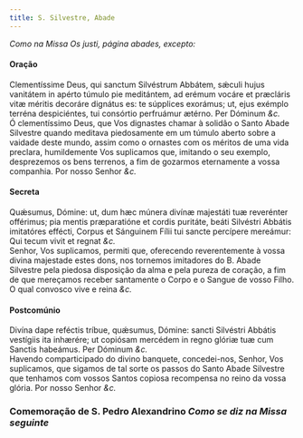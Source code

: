 ```yaml
---
title: S. Silvestre, Abade
---
```



<em>Como na Missa Os justi, página abades, excepto:</em>

<h4 class="text-center">Oração</h4>
<div class="container-fluid">
<div class="row">
<div class="col-6 dropcaps text-justify">
Clementíssime Deus, qui sanctum Silvéstrum Abbátem, sǽculi hujus vanitátem in apérto túmulo pie meditántem, ad erémum vocáre et præcláris vitæ méritis decoráre dignátus es: te súpplices exorámus; ut, ejus exémplo terréna despiciéntes, tui consórtio perfruámur ætérno. Per Dóminum <em>&c.</em>
</div>
<div class="col-6 dropcaps text-justify">
Ó clementíssimo Deus, que Vos dignastes chamar à solidão o Santo Abade Silvestre quando meditava piedosamente em um túmulo aberto sobre a vaidade deste mundo, assim como o ornastes com os méritos de uma vida preclara, humildemente Vos suplicamos que, imitando o seu exemplo, desprezemos os bens terrenos, a fim de gozarmos eternamente a vossa companhia. Por nosso Senhor <em>&c.</em>
</div>
</div>
</div>

<h4 class="text-center">Secreta</h4>
<div class="container-fluid">
<div class="row">
<div class="col-6 dropcaps text-justify">
Quǽsumus, Dómine: ut, dum hæc múnera divínæ majestáti tuæ reverénter offérimus; pia mentis præparatióne et cordis puritáte, beáti Silvéstri Abbátis imitatóres effécti, Corpus et Sánguinem Fílii tui sancte percípere mereámur: Qui tecum vivit et regnat <em>&c.</em>
</div>
<div class="col-6 dropcaps text-justify">
Senhor, Vos suplicamos, permiti que, oferecendo reverentemente à vossa divina majestade estes dons, nos tornemos imitadores do B. Abade Silvestre pela piedosa disposição da alma e pela pureza de coração, a fim de que mereçamos receber santamente o Corpo e o Sangue de vosso Filho. O qual convosco vive e reina <em>&c.</em>
</div>
</div>
</div>

<h4 class="text-center">Postcomúnio</h4>
<div class="container-fluid">
<div class="row">
<div class="col-6 dropcaps text-justify">
Divína dape reféctis tríbue, quǽsumus, Dómine: sancti Silvéstri Abbátis vestígiis ita inhærére; ut copiósam mercédem in regno glóriæ tuæ cum Sanctis habeámus. Per Dóminum <em>&c.</em>
</div>
<div class="col-6 dropcaps text-justify">
Havendo comparticipado do divino banquete, concedei-nos, Senhor, Vos suplicamos, que sigamos de tal sorte os passos do Santo Abade Silvestre que tenhamos com vossos Santos copiosa recompensa no reino da vossa glória. Por nosso Senhor <em>&c.</em>
</div>
</div>
</div>

<h3 class="text-center">Comemoração de S. Pedro Alexandrino <em>Como se diz na Missa seguinte</em></h3>
